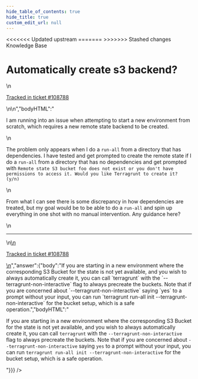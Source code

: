 ```yaml
---
hide_table_of_contents: true
hide_title: true
custom_edit_url: null
---
```



<head>
<<<<<<< Updated upstream
  <link rel="canonical" href="https://github.com/tnn-gruntwork-io/knowledge-base/discussions/472" />
=======
  <link rel="canonical" href="https://github.com/tnn-gruntwork-io/knowledge-base/discussions/472" />
>>>>>>> Stashed changes
</head>

<CenterLayout>
<span className="searchCategory">Knowledge Base</span>
<h1>Automatically create s3 backend?</h1>
<GitHub discussion={{"id":"D_kwDOF8slf84AP1WB","number":472,"author":{"login":"jmreicha"},"title":"Automatically create s3 backend?","body":"\nI am running into an issue when attempting to start a new environment from scratch, which requires a new remote state backend to be created.\r\n\r\nThe problem only appears when I do a `run-all` from a directory that has dependencies. I have tested and get prompted to create the remote state if I do a `run-all` from a directory that has no dependencies and get prompted with `Remote state S3 bucket foo does not exist or you don't have permissions to access it. Would you like Terragrunt to create it? (y/n)`\r\n\r\nFrom what I can see there is some discrepancy in how dependencies are treated, but my goal would be to be able to do a `run-all` and spin up everything in one shot with no manual intervention. Any guidance here?\n\n---\n\n<ins datetime=\"2022-06-16T14:01:47Z\">\n  <p><a href=\"https://support.gruntwork.io/hc/requests/108788\">Tracked in ticket #108788</a></p>\n</ins>\n","bodyHTML":"<p dir=\"auto\">I am running into an issue when attempting to start a new environment from scratch, which requires a new remote state backend to be created.</p>\n<p dir=\"auto\">The problem only appears when I do a <code class=\"notranslate\">run-all</code> from a directory that has dependencies. I have tested and get prompted to create the remote state if I do a <code class=\"notranslate\">run-all</code> from a directory that has no dependencies and get prompted with <code class=\"notranslate\">Remote state S3 bucket foo does not exist or you don't have permissions to access it. Would you like Terragrunt to create it? (y/n)</code></p>\n<p dir=\"auto\">From what I can see there is some discrepancy in how dependencies are treated, but my goal would be to be able to do a <code class=\"notranslate\">run-all</code> and spin up everything in one shot with no manual intervention. Any guidance here?</p>\n<hr>\n<ins datetime=\"2022-06-16T14:01:47Z\">\n  <p dir=\"auto\"><a href=\"https://support.gruntwork.io/hc/requests/108788\" rel=\"nofollow\">Tracked in ticket #108788</a></p>\n</ins>","answer":{"body":"If you are starting in a new environment where the corresponding S3 Bucket for the state is not yet available, and you wish to always automatically create it, you can call `terragrunt` with the `--terragrunt-non-interactive` flag to always precreate the buckets. Note that if you are concerned about `--terragrunt-non-interactive` saying `yes` to a prompt without your input, you can run `terragrunt run-all init --terragrunt-non-interactive` for the bucket setup, which is a safe operation.","bodyHTML":"<p dir=\"auto\">If you are starting in a new environment where the corresponding S3 Bucket for the state is not yet available, and you wish to always automatically create it, you can call <code class=\"notranslate\">terragrunt</code> with the <code class=\"notranslate\">--terragrunt-non-interactive</code> flag to always precreate the buckets. Note that if you are concerned about <code class=\"notranslate\">--terragrunt-non-interactive</code> saying <code class=\"notranslate\">yes</code> to a prompt without your input, you can run <code class=\"notranslate\">terragrunt run-all init --terragrunt-non-interactive</code> for the bucket setup, which is a safe operation.</p>"}}} />

</CenterLayout>
  

<!-- ##DOCS-SOURCER-START
{
  "sourcePlugin": "github-discussions",
  "hash": "8589e4185196e44d04069bd5e0f59cda"
}
##DOCS-SOURCER-END -->
